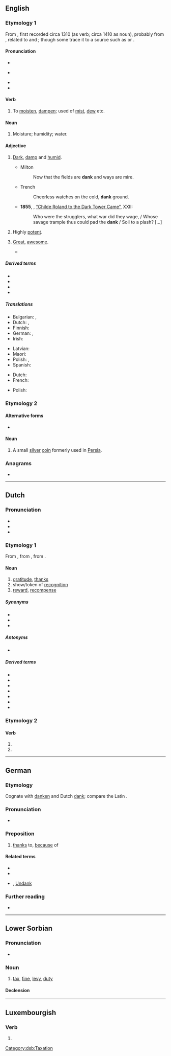 {{also|Dank|-dank}}
==English==

===Etymology 1===
From {{inh|en|enm|danke}}, first recorded circa 1310 (as verb; circa 1410 as noun), probably from {{der|en|gmq}}, related to {{cog|sv|dank||marshy spot}} and {{m|sv|dänka||to moisten}}; though some trace it to a {{der|en|gmw}} source such as {{cog|nl|damp||vapor}} or {{cog|gmh|damph}}.

====Pronunciation====
* {{IPA|/dæŋk/|lang=en}}
* {{a|æ-tensing|}} {{IPA|deɪ̯ŋk|lang=en}}
* {{audio|En-us-dank.ogg|Audio (US)|lang=en}}
* {{rhymes|æŋk|lang=en}}

====Verb====
{{en-verb}}

# {{lb|en|obsolete|intransitive}} To [[moisten]], [[dampen]]; used of [[mist]], [[dew]] etc.

====Noun====
{{en-noun}}

# Moisture; humidity; water.
#: {{rfquotek|John Milton}}

====Adjective====
{{en-adj|er}}

# [[dark|Dark]], [[damp]] and [[humid]].
#: {{ux|en|The '''dank''' cave was chilly and spooky.}}
#* Milton
#*: Now that the fields are '''dank''' and ways are mire.
#* Trench
#*: Cheerless watches on the cold, '''dank''' ground.
#* '''1855''', {{w|Robert Browning}}, [[s:Childe Roland to the Dark Tower Came|“Childe Roland to the Dark Tower Came”]], XXII:
#*: Who were the strugglers, what war did they wage, / Whose savage trample thus could pad the '''dank''' / Soil to a plash? [...]
# {{lb|en|figuratively|of marijuana}} Highly [[potent]].
#: {{ux|en|That was '''dank''' bud.}}
# {{lb|en|slang|often ironic}} [[great|Great]], [[awesome]].
#* {{quote-journal|author=Rick Wilson|title=Bannon Banished for Telling Truths About Trump as MAGA Monsters Turn on Each Other|journal=The Daily Beast|url=https://www.thedailybeast.com/bannon-banished-for-telling-truths-about-trump-as-maga-monsters-turn-on-each-other|date=2018, January 5|passage=His house organ Breitbart and a host of Trump-right websites and news outlets sang praises to his '''dank''' genius. }}

=====Derived terms=====
* {{l|en|danken}}
* {{l|en|dankly}}
* {{l|en|dankness}}
* {{l|en|dank meme}}

=====Translations=====
{{trans-top|dark, damp and humid}}
* Bulgarian: {{t+|bg|влажен}}, {{t+|bg|усоен}}
* Dutch: {{t+|nl|klam}}, {{t+|nl|vochtig}}
* Finnish: {{t+|fi|kostea}}
* German: {{t+|de|feucht}}, {{t+|de|nasskalt}}
* Irish: {{t|ga|múisciúil}}
{{trans-mid}}
* Latvian: {{t+|lv|drēgns}}
* Maori: {{t|mi|hūnounou}}
* Polish: {{t+|pl|wilgotny|m}}, {{t|pl|zawilgocony|m}}
* Spanish: {{t+|es|húmedo}}
{{trans-bottom}}

{{trans-top|highly potent}}
* Dutch: {{t+|nl|straf}}
* French: {{t+|fr|fort}}
{{trans-mid}}
* Polish: {{t+|pl|mocny|m}}
{{trans-bottom}}

===Etymology 2===

====Alternative forms====
* {{l|en|danek}}

====Noun====
{{en-noun}}

# A small [[silver]] [[coin]] formerly used in [[Persia]].

{{topics|en|Coins}}

===Anagrams===
* {{anagrams|en|a=adkn|D. Kan.|NKDA|kDNA|kand|kdna}}

----

==Dutch==

===Pronunciation===
* {{IPA|/dɑŋk/|lang=nl}}
* {{rhymes|ɑŋk|lang=nl}}
* {{audio|Nl-dank.ogg|audio|lang=nl}}

===Etymology 1===
From {{inh|nl|dum|danc}}, from {{inh|nl|odt|*thank}}, from {{inh|nl|gem-pro|*þankaz}}.

====Noun====
{{nl-noun|m|-|-}}

# [[gratitude]], [[thanks]]
# show/token of [[recognition]]
# [[reward]], [[recompense]]

=====Synonyms=====
* {{l|nl|dankbetoon}}
* {{l|nl|dankbetuiging}}
* {{l|nl|dankzegging}}

=====Antonyms=====
* {{l|nl|ondank}}

=====Derived terms=====
* {{l|nl|danken}}
* {{l|nl|dankbaar}}
* {{l|nl|dankloos}}
* {{l|nl|dankwoord}}
* {{l|nl|dankzeggen}}
* {{l|nl|plasdank}}
* {{l|nl|stank voor dank}}

===Etymology 2===
{{nonlemma}}

====Verb====
{{nl-verb-form}}

# {{nl-verb form of|p=1|n=sg|t=pres|m=ind|danken}}
# {{nl-verb form of|m=imp|danken}}

----

==German==

===Etymology===
Cognate with [[danken]] and Dutch [[#Dutch|dank]]; compare the Latin {{m|la|grātia}}.

===Pronunciation===
* {{rhymes|aŋk|lang=de}}

===Preposition===
{{head|de|preposition}} {{tlb|de|+ genitive or dative}}

# [[thanks]] to, [[because]] of
#: {{ux|de|'''Dank''' seiner Arbeit hat er genug Geld zum Leben.|'''Thanks to''' his work he has enough money to live.}}

====Related terms====
* {{l|de|danken}}
* {{l|de|bedanken}}
* {{l|de|Dank|g=m}}, [[Undank]]

===Further reading===
* {{R:Duden}}

----

==Lower Sorbian==

===Pronunciation===
* {{IPA|/dank/|[daŋk]|lang=dsb}}

===Noun===
{{dsb-noun|m}}

# [[tax]], [[fine]], [[levy]], [[duty]]

====Declension====
{{dsb-decl-noun-19|dan|k}}

[[Category:dsb:Taxation]]

----

==Luxembourgish==

===Verb===
{{head|lb|verb form}}

# {{inflection of|danken||2|s|impr|lang=lb}}